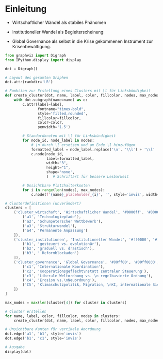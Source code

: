 # Einleitung 

- Wirtschaftlicher Wandel als stabiles Phänomen

- Institutioneller Wandel als Begleiterscheinung

- Global Governance als selbst in die Krise gekommenen Instrument zur Krisenbewältigung.

```python

from graphviz import Digraph
from IPython.display import display

dot = Digraph()

# Layout des gesamten Graphen
dot.attr(rankdir='LR')

# Funktion zur Erstellung eines Clusters mit \l für Linksbündigkeit
def create_cluster(dot, name, label, color, fillcolor, nodes, max_nodes):
    with dot.subgraph(name=name) as c:
        c.attr(label=label,
               fontname="times-bold",
               style='filled,rounded',
               fillcolor=fillcolor,
               color=color,
               penwidth='1.5')

        # Standardknoten mit \l für Linksbündigkeit
        for node_id, node_label in nodes:
            # \n durch \l ersetzen und am Ende \l hinzufügen
            formatted_label = node_label.replace('\n', '\\l') + '\\l'
            c.node(node_id,
                   label=formatted_label,
                   width="3",
                   height="1",
                   shape='none',
                   )  # Schriftart für bessere Lesbarkeit

        # Unsichtbare Platzhalterknoten
        for i in range(len(nodes), max_nodes):
            c.node(f'{name}_placeholder_{i}', '', style='invis', width="3", height="1")

# Clusterdefinitionen (unverändert)
clusters = [
    ('cluster_wirtschaft', 'Wirtschaftlicher Wandel', '#0000ff', '#0000ff33', [
        ('a1', 'Technologiepfade'),
        ('a2', 'Schumpeterscher Wettbewerb'),
        ('a3', 'Strukturwandel'),
        ('a4', 'Permanente Anpassung')
    ]),
    ('cluster_institutionen', 'Institutioneller Wandel', '#ff0000', '#ff000033', [
        ('b1', 'gesteuert vs. evolutionär'),
        ('b2', 'graduell vs. drastisch'),
        ('b3', ' Reformblockaden')
    ]),
    ('cluster_governance', 'Global Governance', '#00ff00', '#00ff0033', [
        ('c1', 'Internationale Koordination'),
        ('c2', 'Kooperationsgeflecht\nstatt zentraler Steuerung'),
        ('c3', 'Liberale Weltordnung vs. \n regelbasierte Ordnung'),
        ('c4', 'Erosion vs.\nNeuordnung'),
        ('C5', 'Klimaschutzpolitik, Migration, \nKI, internationale Sicherheit, ...')
    ])
]

max_nodes = max(len(cluster[4]) for cluster in clusters)

# Cluster erstellen
for name, label, color, fillcolor, nodes in clusters:
    create_cluster(dot, name, label, color, fillcolor, nodes, max_nodes)

# Unsichtbare Kanten für vertikale Anordnung
dot.edge('a1', 'b1', style='invis')
dot.edge('b1', 'c1', style='invis')

# Ausgabe
display(dot)

```


